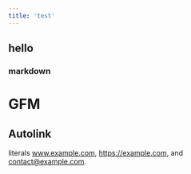 ```yaml
---
title: 'test'
---
```

## hello
### markdown

# GFM 

## Autolink 

literals www.example.com, https://example.com, and contact@example.com.